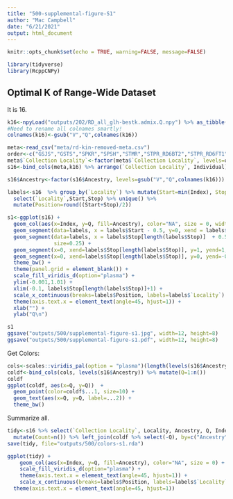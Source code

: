 ```yaml
---
title: "500-supplemental-figure-S1"
author: "Mac Campbell"
date: "6/21/2021"
output: html_document
---
```


```r
knitr::opts_chunk$set(echo = TRUE, warning=FALSE, message=FALSE)
```

```r
library(tidyverse)
library(RcppCNPy)
```

## Optimal K of Range-Wide Dataset
It is 16.
```r
k16<-npyLoad("outputs/202/RD_all_glh-bestk.admix.Q.npy") %>% as_tibble() 
#Need to rename all colnames smartly!
colnames(k16)<-gsub("V","Q",colnames(k16))

meta<-read_csv("meta/rd-kin-removed-meta.csv")
order<-c("GSJS","GSTS","SPKR","SPSH","STMR","STPR_RD6BT2","STPR_RD6FT1","STRT","STWA","BTOC","BTQP","RBFL","RBFR","P226","P246")
meta$`Collection Locality`<-factor(meta$`Collection Locality`, levels=order)
s16<-bind_cols(meta,k16) %>% arrange(`Collection Locality`, Individual) %>% mutate(Index=1:n()) %>% dplyr::select(Label, Index, Locality, `Collection Locality`, Individual, gsub("V","Q",colnames(k16))) %>% gather(key=Ancestry, value=Q, 6:21)

s16$Ancestry<-factor(s16$Ancestry, levels=gsub("V","Q",colnames(k16)))
```

```r
labels<-s16  %>% group_by(`Locality`) %>% mutate(Start=min(Index), Stop=max(Index)) %>% 
  select(`Locality`,Start,Stop) %>% unique() %>% 
  mutate(Position=round((Start+Stop)/2))
```

```r
s1<-ggplot(s16) + 
  geom_col(aes(x=Index, y=Q, fill=Ancestry), color="NA", size = 0, width = 1)+
  geom_segment(data=labels, x = labels$Start - 0.5, y=0, xend = labels$Start-0.5, yend=1, alpha=0.9, size=0.25) +
  geom_segment(data=labels, x = labels$Stop[length(labels$Stop)]  + 0.5, y=0, xend=labels$Stop[length(labels$Stop)] + 0.5, yend=1,  alpha=0.9,
               size=0.25) +
  geom_segment(x=0, xend=labels$Stop[length(labels$Stop)], y=1, yend=1, alpha=0.9, size=0.25) +
  geom_segment(x=0, xend=labels$Stop[length(labels$Stop)], y=0, yend=-0.0, alpha=0.9, size=0.25) +
  theme_bw() + 
  theme(panel.grid = element_blank()) +
  scale_fill_viridis_d(option="plasma") +
  ylim(-0.001,1.01) +
  xlim(-0.1, labels$Stop[length(labels$Stop)]+1) +
  scale_x_continuous(breaks=labels$Position, labels=labels$`Locality`) +
  theme(axis.text.x = element_text(angle=45, hjust=1)) +
  xlab("") +
  ylab("Q\n")

s1
ggsave("outputs/500/supplemental-figure-s1.jpg", width=12, height=8)
ggsave("outputs/500/supplemental-figure-s1.pdf", width=12, height=8)

```

Get Colors:
```r
cols<-scales::viridis_pal(option = "plasma")(length(levels(s16$Ancestry)))
coldf<-bind_cols(cols, levels(s16$Ancestry)) %>% mutate(Q=1:n())
coldf
ggplot(coldf, aes(x=Q, y=Q))  +
  geom_point(color=coldf$...1, size=10) +
  geom_text(aes(x=Q, y=Q, label=...2)) +
  theme_bw()
```

Summarize all.
```r
tidy<-s16 %>% select(`Collection Locality`, Locality, Ancestry, Q, Index) %>%  group_by(`Collection Locality`, Locality, Ancestry) %>% summarise_all(list(mean)) %>%
  mutate(Count=n()) %>% left_join(coldf %>% select(-Q), by=c("Ancestry"="...2"))
save(tidy, file="outputs/500/colors-s1.rda")
```

```r
ggplot(tidy) +
    geom_col(aes(x=Index, y=Q, fill=Ancestry), color="NA", size = 0) +
    scale_fill_viridis_d(option="plasma") +
    theme(axis.text.x = element_text(angle=45, hjust=1)) +
    scale_x_continuous(breaks=labels$Position, labels=labels$`Locality`) +
  theme(axis.text.x = element_text(angle=45, hjust=1)) 
```


